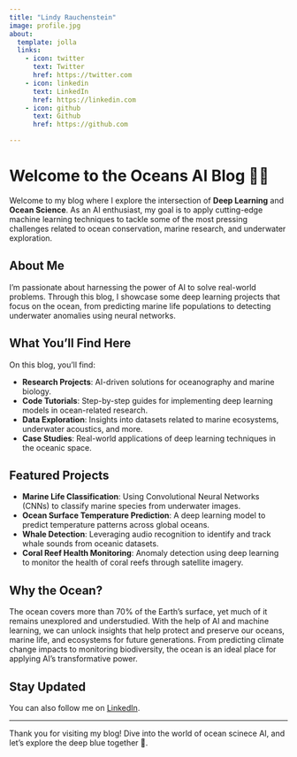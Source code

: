 ```yaml
---
title: "Lindy Rauchenstein"
image: profile.jpg
about:
  template: jolla
  links:
    - icon: twitter
      text: Twitter
      href: https://twitter.com
    - icon: linkedin
      text: LinkedIn
      href: https://linkedin.com
    - icon: github
      text: Github
      href: https://github.com

---
```


# Welcome to the Oceans AI Blog 🌊🤖

Welcome to my blog where I explore the intersection of **Deep Learning** and **Ocean Science**. As an AI enthusiast, my goal is to apply cutting-edge machine learning techniques to tackle some of the most pressing challenges related to ocean conservation, marine research, and underwater exploration.

## About Me

I'm passionate about harnessing the power of AI to solve real-world problems. Through this blog, I showcase some deep learning projects that focus on the ocean, from predicting marine life populations to detecting underwater anomalies using neural networks.

## What You’ll Find Here

On this blog, you’ll find:

- **Research Projects**: AI-driven solutions for oceanography and marine biology.
- **Code Tutorials**: Step-by-step guides for implementing deep learning models in ocean-related research.
- **Data Exploration**: Insights into datasets related to marine ecosystems, underwater acoustics, and more.
- **Case Studies**: Real-world applications of deep learning techniques in the oceanic space.

## Featured Projects

- **Marine Life Classification**: Using Convolutional Neural Networks (CNNs) to classify marine species from underwater images.
- **Ocean Surface Temperature Prediction**: A deep learning model to predict temperature patterns across global oceans.
- **Whale Detection**: Leveraging audio recognition to identify and track whale sounds from oceanic datasets.
- **Coral Reef Health Monitoring**: Anomaly detection using deep learning to monitor the health of coral reefs through satellite imagery.

## Why the Ocean?

The ocean covers more than 70% of the Earth's surface, yet much of it remains unexplored and understudied. With the help of AI and machine learning, we can unlock insights that help protect and preserve our oceans, marine life, and ecosystems for future generations. From predicting climate change impacts to monitoring biodiversity, the ocean is an ideal place for applying AI's transformative power.

## Stay Updated

You can also follow me on [LinkedIn](https://linkedin.com/in/lindyrauchenstein).

---

Thank you for visiting my blog! Dive into the world of ocean scinece AI, and let's explore the deep blue together 🌊.

